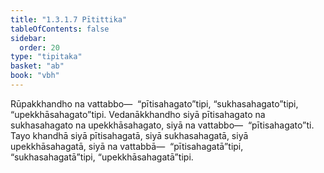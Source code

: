 ```yaml
---
title: "1.3.1.7 Pītittika"
tableOfContents: false
sidebar:
  order: 20
type: "tipitaka"
basket: "ab"
book: "vbh"
---
```



<DynamicBreadcrumb />

<Paragraph number="506" book="vbh">
Rūpakkhandho na vattabbo—  “pītisahagato”tipi, “sukhasahagato”tipi, “upekkhāsahagato”tipi. Vedanākkhandho siyā pītisahagato na sukhasahagato na upekkhāsahagato, siyā na vattabbo—  “pītisahagato”ti. Tayo khandhā siyā pītisahagatā, siyā sukhasahagatā, siyā upekkhāsahagatā, siyā na vattabbā—  “pītisahagatā”tipi, “sukhasahagatā”tipi, “upekkhāsahagatā”tipi.
</Paragraph>